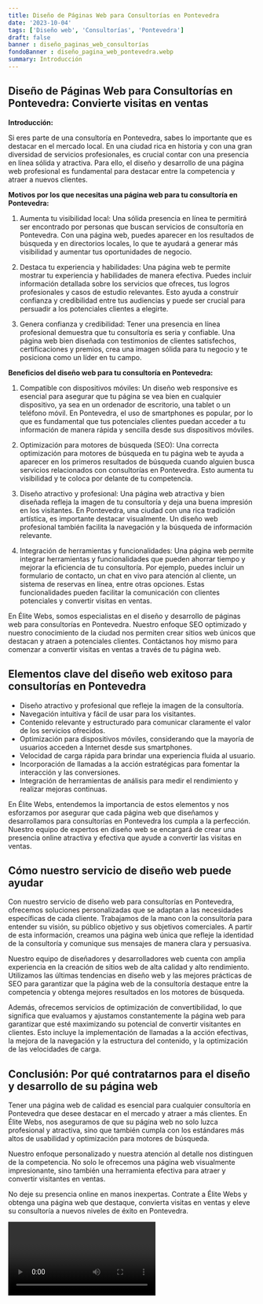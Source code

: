 ```yaml
---
title: Diseño de Páginas Web para Consultorías en Pontevedra
date: '2023-10-04'
tags: ['Diseño web', 'Consultorías', 'Pontevedra']
draft: false
banner : diseño_paginas_web_consultorías
fondoBanner : diseño_pagina_web_pontevedra.webp
summary: Introducción
---
```


## Diseño de Páginas Web para Consultorías en Pontevedra: Convierte visitas en ventas

**Introducción:**

Si eres parte de una consultoría en Pontevedra, sabes lo importante que es destacar en el mercado local. En una ciudad rica en historia y con una gran diversidad de servicios profesionales, es crucial contar con una presencia en línea sólida y atractiva. Para ello, el diseño y desarrollo de una página web profesional es fundamental para destacar entre la competencia y atraer a nuevos clientes.

**Motivos por los que necesitas una página web para tu consultoría en Pontevedra:**

1. Aumenta tu visibilidad local: Una sólida presencia en línea te permitirá ser encontrado por personas que buscan servicios de consultoría en Pontevedra. Con una página web, puedes aparecer en los resultados de búsqueda y en directorios locales, lo que te ayudará a generar más visibilidad y aumentar tus oportunidades de negocio.

2. Destaca tu experiencia y habilidades: Una página web te permite mostrar tu experiencia y habilidades de manera efectiva. Puedes incluir información detallada sobre los servicios que ofreces, tus logros profesionales y casos de estudio relevantes. Esto ayuda a construir confianza y credibilidad entre tus audiencias y puede ser crucial para persuadir a los potenciales clientes a elegirte.

3. Genera confianza y credibilidad: Tener una presencia en línea profesional demuestra que tu consultoría es seria y confiable. Una página web bien diseñada con testimonios de clientes satisfechos, certificaciones y premios, crea una imagen sólida para tu negocio y te posiciona como un líder en tu campo.

**Beneficios del diseño web para tu consultoría en Pontevedra:**

1. Compatible con dispositivos móviles: Un diseño web responsive es esencial para asegurar que tu página se vea bien en cualquier dispositivo, ya sea en un ordenador de escritorio, una tablet o un teléfono móvil. En Pontevedra, el uso de smartphones es popular, por lo que es fundamental que tus potenciales clientes puedan acceder a tu información de manera rápida y sencilla desde sus dispositivos móviles.

2. Optimización para motores de búsqueda (SEO): Una correcta optimización para motores de búsqueda en tu página web te ayuda a aparecer en los primeros resultados de búsqueda cuando alguien busca servicios relacionados con consultorías en Pontevedra. Esto aumenta tu visibilidad y te coloca por delante de tu competencia.

3. Diseño atractivo y profesional: Una página web atractiva y bien diseñada refleja la imagen de tu consultoría y deja una buena impresión en los visitantes. En Pontevedra, una ciudad con una rica tradición artística, es importante destacar visualmente. Un diseño web profesional también facilita la navegación y la búsqueda de información relevante.

4. Integración de herramientas y funcionalidades: Una página web permite integrar herramientas y funcionalidades que pueden ahorrar tiempo y mejorar la eficiencia de tu consultoría. Por ejemplo, puedes incluir un formulario de contacto, un chat en vivo para atención al cliente, un sistema de reservas en línea, entre otras opciones. Estas funcionalidades pueden facilitar la comunicación con clientes potenciales y convertir visitas en ventas.

En Élite Webs, somos especialistas en el diseño y desarrollo de páginas web para consultorías en Pontevedra. Nuestro enfoque SEO optimizado y nuestro conocimiento de la ciudad nos permiten crear sitios web únicos que destacan y atraen a potenciales clientes. Contáctanos hoy mismo para comenzar a convertir visitas en ventas a través de tu página web.

<GifSeo />

<Cta />

## Elementos clave del diseño web exitoso para consultorías en Pontevedra

- Diseño atractivo y profesional que refleje la imagen de la consultoría.
- Navegación intuitiva y fácil de usar para los visitantes.
- Contenido relevante y estructurado para comunicar claramente el valor de los servicios ofrecidos.
- Optimización para dispositivos móviles, considerando que la mayoría de usuarios acceden a Internet desde sus smartphones.
- Velocidad de carga rápida para brindar una experiencia fluida al usuario.
- Incorporación de llamadas a la acción estratégicas para fomentar la interacción y las conversiones.
- Integración de herramientas de análisis para medir el rendimiento y realizar mejoras continuas.

En Élite Webs, entendemos la importancia de estos elementos y nos esforzamos por asegurar que cada página web que diseñamos y desarrollamos para consultorías en Pontevedra los cumpla a la perfección. Nuestro equipo de expertos en diseño web se encargará de crear una presencia online atractiva y efectiva que ayude a convertir las visitas en ventas.

## Cómo nuestro servicio de diseño web puede ayudar

Con nuestro servicio de diseño web para consultorías en Pontevedra, ofrecemos soluciones personalizadas que se adaptan a las necesidades específicas de cada cliente. Trabajamos de la mano con la consultoría para entender su visión, su público objetivo y sus objetivos comerciales. A partir de esta información, creamos una página web única que refleje la identidad de la consultoría y comunique sus mensajes de manera clara y persuasiva.

Nuestro equipo de diseñadores y desarrolladores web cuenta con amplia experiencia en la creación de sitios web de alta calidad y alto rendimiento. Utilizamos las últimas tendencias en diseño web y las mejores prácticas de SEO para garantizar que la página web de la consultoría destaque entre la competencia y obtenga mejores resultados en los motores de búsqueda.

Además, ofrecemos servicios de optimización de convertibilidad, lo que significa que evaluamos y ajustamos constantemente la página web para garantizar que esté maximizando su potencial de convertir visitantes en clientes. Esto incluye la implementación de llamadas a la acción efectivas, la mejora de la navegación y la estructura del contenido, y la optimización de las velocidades de carga.

## Conclusión: Por qué contratarnos para el diseño y desarrollo de su página web

Tener una página web de calidad es esencial para cualquier consultoría en Pontevedra que desee destacar en el mercado y atraer a más clientes. En Élite Webs, nos aseguramos de que su página web no solo luzca profesional y atractiva, sino que también cumpla con los estándares más altos de usabilidad y optimización para motores de búsqueda.

Nuestro enfoque personalizado y nuestra atención al detalle nos distinguen de la competencia. No solo le ofrecemos una página web visualmente impresionante, sino también una herramienta efectiva para atraer y convertir visitantes en ventas.

No deje su presencia online en manos inexpertas. Contrate a Élite Webs y obtenga una página web que destaque, convierta visitas en ventas y eleve su consultoría a nuevos niveles de éxito en Pontevedra.

<Video />

<CtaBot job='Consultorías' city='Pontevedra'/>

<Gmaps query='Pontevedra+españa+maps' />